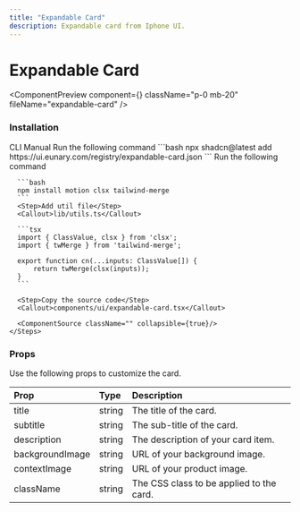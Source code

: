 ```yaml
---
title: "Expandable Card"
description: Expandable card from Iphone UI.
---
```


# Expandable Card

<ComponentPreview component={<ExpandableCardDemo />} className="p-0 mb-20" fileName="expandable-card" />

### Installation

<Tabs defaultValue="cli">
  <TabsList>
    <TabsTrigger value="cli">CLI</TabsTrigger>
    <TabsTrigger value="manual">Manual</TabsTrigger>
  </TabsList>

  <TabsContent value="cli">
    <Steps>
      <Step>Run the following command</Step>
      ```bash
      npx shadcn@latest add https://ui.eunary.com/registry/expandable-card.json
      ```
    </Steps>
  </TabsContent>

  <TabsContent value="manual">
    <Steps>
      <Step>Run the following command</Step>

      ```bash
      npm install motion clsx tailwind-merge
      ```
      <Step>Add util file</Step>
      <Callout>lib/utils.ts</Callout>

      ```tsx
      import { ClassValue, clsx } from 'clsx';
      import { twMerge } from 'tailwind-merge';

      export function cn(...inputs: ClassValue[]) {
          return twMerge(clsx(inputs));
      }
      ```

      <Step>Copy the source code</Step>
      <Callout>components/ui/expandable-card.tsx</Callout>
     
      <ComponentSource className="" collapsible={true}/>
    </Steps>
  </TabsContent>
</Tabs>



### Props

Use the following props to customize the card.

| Prop                | Type                     | Description                                        |
| :------------------ | :----------------------- | :------------------------------------------------- |
| <Callout>title</Callout>             | <Callout>string</Callout>                   | The title of the card.                             |
| <Callout>subtitle</Callout>          | <Callout>string</Callout>                   | The sub-title of the card.                         |
| <Callout>description</Callout>       | <Callout>string</Callout>                   | The description of your card item.                 |
| <Callout>backgroundImage</Callout>   | <Callout>string</Callout>                   | URL of your background image.                      |
|<Callout>contextImage</Callout>      | <Callout>string</Callout>                   | URL of your product image.                         |
| <Callout>className</Callout>         | <Callout>string</Callout>                   | The CSS class to be applied to the card.           |


<ExploreComponents recentlyAddedComponent="recent-component" nextComponent="theme-toggler"/>